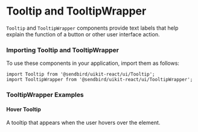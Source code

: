 
<Meta title="UI/Tooltip" component={Tooltip} of={TooltipStories} />

# Tooltip and TooltipWrapper

`Tooltip` and `TooltipWrapper` components provide text labels that help explain the function of a button or other user interface action.

<Canvas of={TooltipStories.Default} />
<Controls />

### Importing Tooltip and TooltipWrapper

To use these components in your application, import them as follows:

```tsx
import Tooltip from '@sendbird/uikit-react/ui/Tooltip';
import TooltipWrapper from '@sendbird/uikit-react/ui/TooltipWrapper';
```

### TooltipWrapper Examples
#### Hover Tooltip
A tooltip that appears when the user hovers over the element.
<Canvas of={TooltipStories.HoverTooltip} />
